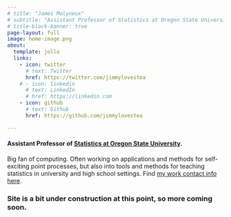 ```yaml
---
# title: "James Molyneux"
# subtitle: "Assistant Professor of Statistics at Oregon State University</br> Lover of coffee & tea."
# title-block-banner: true
page-layout: full
image: home-image.png
about:
  template: jolla
  links:
    - icon: twitter
      # text: Twitter
      href: https://twitter.com/jimmylovestea
    # - icon: linkedin
      # text: LinkedIn
      # href: https://linkedin.com
    - icon: github
      # text: Github
      href: https://github.com/jimmylovestea

---
```


#### Assistant Professor of [Statistics at Oregon State University](https://stat.oregonstate.edu). 

Big fan of computing. Often working on applications and methods for self-exciting point processes, but also into tools and methods for teaching statistics in university and high school settings. Find [my work contact info here](https://stat.oregonstate.edu/node/1574).

### Site is a bit under construction at this point, so more coming soon.
